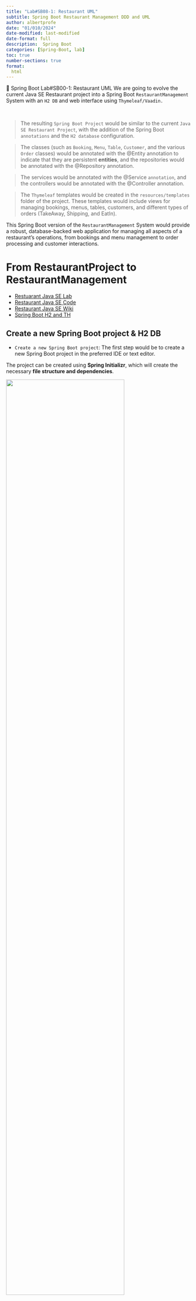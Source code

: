 ```yaml
---
title: "Lab#SB08-1: Restaurant UML"
subtitle: Spring Boot Restaurant Management DDD and UML
author: albertprofe
date: "01/010/2024"
date-modified: last-modified
date-format: full
description:  Spring Boot
categories: [Spring-Boot, lab]
toc: true
number-sections: true
format:
  html
---
```


:::: {.labs}
📘 Spring Boot Lab#SB00-1: Restaurant UML
We are going to evolve the current Java SE Restaurant project into a Spring Boot `RestaurantManagement` System with an `H2 DB` and web interface using `Thymeleaf/Vaadin.`
:::
</br>

> The resulting `Spring Boot Project` would be similar to the current `Java SE Restaurant Project`, with the addition of the Spring Boot `annotations` and the `H2 database` configuration.


> The classes (such as `Booking`, `Menu`, `Table`, `Customer`, and the various `Order` classes) would be annotated with the @Entity annotation to indicate that they are persistent **entities**, and the repositories would be annotated with the @Repository annotation.


> The services would be annotated with the @Service `annotation`, and the controllers would be annotated with the @Controller annotation.


> The `Thymeleaf` templates would be created in the `resources/templates` folder of the project. These templates would include views for managing bookings, menus, tables, customers, and different types of orders (TakeAway, Shipping, and EatIn).


This Spring Boot version of the `RestaurantManagement` System would provide a robust, database-backed web application for managing all aspects of a restaurant's operations, from bookings and menu management to order processing and customer interactions.

# From RestaurantProject to RestaurantManagement

- [Restuarant Java SE Lab](/javase/selab4-1.qmd)
- [Restaurant Java SE Code](https://github.com/AlbertProfe/restaurant){.external target='_blank'}
- [Restaurant Java SE Wiki](https://github.com/AlbertProfe/restaurant/wiki){.external target='_blank'}
- [Spring Boot H2 and TH](/springboot/boot-what-create-th-h2.qmd){.external target='_blank'}

## Create a new Spring Boot project & H2 DB

- ``Create a new Spring Boot project``: The first step would be to create a new Spring Boot project in the preferred IDE or text editor.

::: {.callout-note}
The project can be created using **Spring Initializr**, which will create the necessary **file structure and dependencies**.
:::

![](/images/springboot/labsb08/lab08-1-boot-init.png){width="80%"}

## Model & Entities

- `Create a Menu Entity`: To represent a menu item in the restaurant management system, create a Menu @Entity 

::: {.column-margin}
It could include attributes such as name, price, description, category (appetizer, main course, dessert, etc.), and availability status.
:::

- `Create a Customer Entity`: To represent a customer in the system, create a Customer entity that includes attributes such as customer ID, name, phone number, email, and **reservation history.**

- `Create Booking Entity`: To represent a booking in the system, create a Booking entity that includes attributes such as booking date, time, number of people, tables, and associated customer.

- `Create Staff Entity`: To represent staff members in the system, create a Staff entity that includes attributes such as staff ID, name, position, shift schedules, and assigned tables.

## Domains: @Controller, @Service and @Repository

- `Create Repositories`: To access the data stored in the database, create repositories for each entity. **The repositories will provide the methods to create, read, update, and delete the data.**

- `Create Services`: Create services that **will implement the business logic of the system by calling the repository methods.** 

::: {.column-margin}
The **services** will provide the methods to search for available tables, make a reservation, update menu items, process orders, manage staff schedules, handle customer feedback, and generate reports on restaurant performance.
:::

- `Create Controllers`: Create controllers that **will handle the HTTP requests from the web interface by calling the service methods.** 

::: {.column-margin}
The **controllers** will provide the methods to create a customer account, search for available tables, make a reservation, view and update menu items, place an order, manage staff schedules, submit customer feedback, and generate various reports.
:::




# MockUp

- [Restuarant Java SE](/javase/selab4-1.qmd)


```bash
Welcome to healtyFood Mananger v0.0
Table number?
2
People?
6
Menu qty?
3
Menu #1?
5
Menu #2?
3
Menu #3?
5
Total to pay: 80€ (3 items)
Paid?
true
```

# Fake DataBase: HashMaps

To start and test our UML we are goint to use HashMaps as a fake database.

![](/images/javase/hashmap-orders.jpg)

``` java
HashMap<String, Order> orders
 = new HashMap<String, Order>();

```
::: {.column-margin}
Keep in mind that in more recent versions of Java, you can use the diamond operator (<>) to infer the generic types, making the declaration more concise:

`HashMap<String, Order> orders = new HashMap<>();`

:::

Here's what each part of the code means:

- `HashMap<String, Order>`: This declares a new `HashMap` with keys of type `String` and values of type `Order`. In other words, it's a mapping from strings to `Order` objects.

- `orders`: This is the name of the variable that will reference the `HashMap`. You can choose any valid identifier as the variable name.

- `= new HashMap<String, Order>();`: This part of the code creates a new instance of `HashMap` and assigns it to the variable `orders`. The `new` keyword is used to allocate memory for the `HashMap`, and the `<>` syntax specifies the types of keys and values for the `HashMap`. In this case, keys are of type `String`, and values are of type `Order`.

## Entities Manager

**MenuManager**

::: {.column-margin}
![menuManger object](/images/javase/menuManager-object.png)
:::

```mermaid
classDiagram

class MenuManager {
  - menus: HashMap<String, Menu>
  - qty: int
  - size: double
  - lastModified: Date
  + addMenu(menu: Menu, data: String): void
  + updateMenu(): void
  + deleteMenu(title: String): void
  + getMenu(title: String): Menu
  + getMenus(): List<>
  + rateMenu(rate: int, menu: Menu): void
  + saveToCSV(): void
  + deleteCSV(): void
}
```


The **MenuManager** acts as a central hub for menu-related operations, promoting efficient management and systematic handling of menu entities in Java applications.



# Discussion Solving: UML

**Basic UML Java SE with restaurantDB Hashmap**

![](/images/springboot/labsb08/lab08-1-uml.png){width="80%"}

**Inhrence Order Spring Boot implementation**

![](/images/springboot/labsb08/mermaid-diagram-2024-09-30-133021.png){width="100%"}


